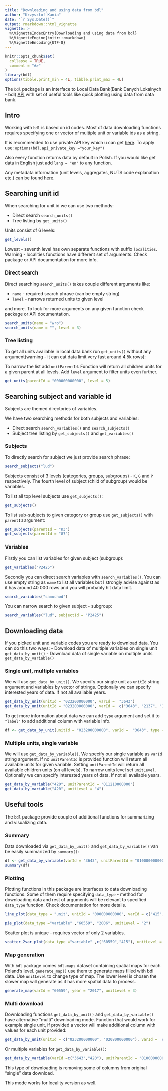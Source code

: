 ```yaml
---
title: "Downloading and using data from bdl"
author: "Krzysztof Kania"
date: "`r Sys.Date()`"
output: rmarkdown::html_vignette
vignette: >
  %\VignetteIndexEntry{Downloading and using data from bdl}
  %\VignetteEngine{knitr::rmarkdown}
  %\VignetteEncoding{UTF-8}
---
```


```r
knitr::opts_chunk$set(
  collapse = TRUE,
  comment = "#>"
)
library(bdl)
options(tibble.print_min = 4L, tibble.print_max = 4L)
```

The `bdl` package is an interface to Local Data Bank(Bank Danych Lokalnych - bdl) [API](https://bdl.stat.gov.pl/api/v1/home) with set of useful tools like quick 
plotting using data from data bank.

## Intro

Working with `bdl` is based on id codes. Most of data downloading functions requires specifying one or vector of multiple unit or variable ids as a string.

It is recommended to use private API key which u can get [here](https://bdl.stat.gov.pl/api/v1/client).
To apply use: `options(bdl.api_private_key ="your_key")`

Also every function returns data by default in Polish. If you would like get data in English just add `lang = "en"` to any function.

Any metadata information (unit levels, aggregates, NUTS code explanation etc.) can be found [here](https://bdl.stat.gov.pl/BDL/metadane).


## Searching unit id

When searching for unit id we can use two methods:

- Direct search `search_units()`
- Tree listing by `get_units()`

Units consist of 6 levels:
```r
get_levels()
```

Lowest - seventh level has own separate functions with suffix `localities`. Warning - localities functions have different set of arguments. Check package or API documentation for more info.

### Direct search

Direct searching `search_units()` takes couple different arguments like:

- `name` - required search phrase (can be empty string)
- `level` - narrows returned units to given level

and more. To look for more arguments on any given function check package or API documentation.

```r
search_units(name = "wro")
search_units(name = "", level = 3)
```


### Tree listing
To get all units available in local data bank run `get_units()` without any argument(warning - it can eat data limit very fast around 4.5k rows):

To narrow the list add `unitParentId`. Function will return all children units for a given parent at all levels. Add `level` argument to filter units even further.

```r
get_units(parentId = "000000000000", level = 5)
```


## Searching subject and variable id

Subjects are themed directories of variables. 

We have two searching methods for both subjects and variables:

- Direct search `search_variables()` and `search_subjects()`
- Subject tree listing by `get_subjects()` and `get_variables()`


### Subjects

To directly search for subject we just provide search phrase:

```r
search_subjects("lud")
```

Subjects consist of 3 levels (categories, groups, subgroups) - `K`, `G` and `P` respectively. The fourth level of subject (child of subgroup) would be variables.

To list all top level subjects use `get_subjects()`:
```r
get_subjects()
```

To list sub-subjects to given category or group use `get_subjects()` with `parentId` argument:
```r
get_subjects(parentId = "K3")
get_subjects(parentId = "G7")
```


### Variables

Firstly you can list variables for given subject (subgroup):
```r
get_variables("P2425")
```

Secondly you can direct search variables with `search_variables()`. You can use empty string as `name` to list all variables but I strongly advise against as it has around 40 000 rows and you will probably hit data limit.
```r
search_variables("samochod")
```
You can narrow search to given subject - subgroup:
```r
search_variables("lud", subjectId = "P2425")
```

## Downloading data
If you picked unit and variable codes you are ready to download data. You can do this two ways:
- Download data of multiple variables on single unit `get_data_by_unit()`
- Download data of single variable on multiple units `get_data_by_variable()`


### Single unit, multiple variables

We will use `get_data_by_unit()`. We specify our single unit as `unitId` string argument and variables by vector of strings. Optionally we can specify interested years of data. If not all available years.

```r
get_data_by_unit(unitId = "023200000000", varId =  "3643")
get_data_by_unit(unitId = "023200000000", varId =  c("3643", "2137", "148190"))
```

To get more information about data we can add `type` argument and set it to `"label"` to add additional column with variable info.

```r
df <- get_data_by_unit(unitId = "023200000000", varId =  "3643", type = "label")
```


### Multiple units, single variable

We will use `get_data_by_variable()`. We specify our single variable as `varId` string argument. If no `unitParentId` is provided function will return all available units for given variable. Setting `unitParentId` will return all available children units (on all levels). To narrow units level set `unitLevel`. Optionally we can specify interested years of data. If not all available years.

```r
get_data_by_variable("420", unitParentId = "011210000000")
get_data_by_variable("420", unitLevel = "4")
```


## Useful tools

The `bdl` package provide couple of additional functions for summarizing and visualizing data.


### Summary

Data downloaded via `get_data_by_unit()` and `get_data_by_variable()` van be easily summarized by `summary()`:
```r
df <- get_data_by_variable(varId = "3643", unitParentId = "010000000000")
summary(df)
```


### Plotting

Plotting functions in this package are interfaces to data downloading functions. Some of them require specifying `data_type` - method for downloading data and rest of arguments will be relevant to specified `data_type` function. Check documentation for more details.

```r
line_plot(data_type = "unit", unitId = "000000000000", varId = c("415","420"))
```
```r
pie_plot(data_type ="variable" ,"60559", "2006", unitLevel = "2")
```

Scatter plot is unique - requires vector of only 2 variables.
```r
scatter_2var_plot(data_type ="variable" ,c("60559","415"), unitLevel = "2")
```

### Map generation

With `bdl` package comes `bdl.maps` dataset containing spatial maps for each Poland's level. `generate_map()` use them to generate maps filled with bdl data. Use `unitLevel` to change type of map. The lower level is chosen the slower map will generate as it has more spatial data to process.
```r
generate_map(varId = "60559", year = "2017", unitLevel = 3)
```

### Multi download

Downloading functions `get_data_by_unit()` and `get_data_by_variable()` have alternative "multi" downloading mode. Function that would work for example single unit, if provided a vector will make additional column with values for each unit provided:
```r
get_data_by_unit(unitId = c("023200000000", "020800000000"), varId =  c("3643", "2137", "148190"))
```
Or multiple variables for `get_data_by_variable()`:
```r
get_data_by_variable(varId =c("3643","420"), unitParentId = "010000000000")
```

This type of downloading is removing some of columns from original "single" data download.

This mode works for locality version as well.
